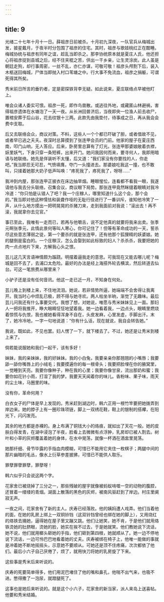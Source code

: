 ```yaml
---
---
---
```

title: 9
---




光绪二十七年十月十一日。薛祖彦日前被杀。十月初九深夜，一队官兵从梅城出发，披星戴月，于夜半时分包围了祖彦的住宅。其时，祖彦与歌妓桃红正在酣睡。梅城协统与祖彦有同年之谊，趁乱当即杀之。那李协统原本就是夏庄人氏，他还担心将祖彦捉到县城之后，经不住夹棍之苦，供出一干乡亲，让生灵涂炭。此人虽是朝廷走狗，却行事周密，一丝不乱，亦仁亦谋，可敬可敬！祖彦头颅割下后，装入木柩送回梅城，尸体当即抛入村口苇塘之中。行大事不免流血，祖彦之捐躯，可谓死得其所矣。

秀米前日所言的垂钓者，定是密探铁背李无疑。如此说来，夏庄联络点早被他盯上。

唯会众诸人委实可恨。祖彦一死，即作鸟兽散。或逃往外地，或藏匿山林避祸，害得祖彦遗体在水塘泡了一天一夜。从长洲回普济后，当夜即央一位渔人前去收尸，置棺安葬于后山谷，花去纹银十三两。此款先由我垫付，待事成之日，再从我会会费中支取。

后又去联络会众，商议对策。不料，这些人一个个都已吓破了胆，或者借故不见，或者早已逃之夭夭。夜深时总算摸到了张连甲会员的门前。他家的屋子在夏庄西南，叩门山响，无人答应。后来，卧房里总算有了灯光。张连甲那婆娘敞着衣襟，妖里妖气，下身只穿一条短裤，出来开门。她问我因何而来，要寻何人，我即用暗语与她联络。她先是佯装听不太懂，后又道：“我们家没有你要找的人，你走吧。”我当即忍无可忍，气愤填膺，夺门一头撞进去。那婆娘吃我这一撞，也不敢叫，只揉着她那大奶子低声叫唤：“疼死我了，疼死我了，呀呀……”

我冲到内屋，那张连甲正披衣在床边抽旱烟。睡眼惺忪，连看都不看我一眼，我遂请他与我去分头联络，召集会议，商议眼下局势。那张连甲竟然眯缝着眼睛对我冷冷道：“你只怕是认错人了吧？我一个庄稼人，哪里知道什么这个会，那个会的。”我当即对他这种懦怯和装聋作哑的无耻行径进行了一番训斥，谁知他冷笑了一声，从什么地方摸出一把明晃晃的杀猪刀来，走到我面前对我说：“滚出去！再不滚，我就拿你去见官。”

事已至此，我唯有一走而已，若再与他嚼舌，说不定他真的就要将我来出卖。张季元啊张季元，此情此景何等叫人寒心，你可记住了！但等有革命成功的一天，誓杀尽这些意志薄弱之徒，第一个要杀的就是张连甲，还有他那个狐狸精的妖婆娘。她的腿倒是蛮白的。一个庄稼汉，怎么会娶到如此标致的妇人？杀杀杀，我要把她的肉一点点地片下来，方解我心头之恨。

芸儿这几天言语神情颇为蹊跷。明摆着逼我走的意思。可我现在又能去哪儿呢？梅城是回不去了，去浦口太危险。最好的办法是经上海搭外轮去横滨，然后转道去仙台。可这一笔旅费从哪里来？

小驴子还是没有任何音讯。他这一走已近一月，不知身在何处。

芸儿晚上到楼上来，不住地流泪。她说，若非情势所逼，她端端不会舍得让我离开。我当时心中烦乱已极，顾不得与她寻欢。两人枯坐半晌，渐觉了无趣味。最后芸儿问我还有什么事要交代。我想了想，对她说，唯愿与秀米妹妹见上一面。那妇人一把将我推开，睁大眼睛怔怔地望着我。她一边看着我，一边点头，眼睛里燃烧着惊慌与仇恨，我也被她看得浑身不自在，头皮发麻，心里发虚，手脚出汗。末了，她冷冷地，一字一句地说道：“你有什么话，现在就说，我自会转告她。”

我说，既如此，不见也罢。妇人愣了一下，就下楼去了。不过，她还是让秀米到楼上来了。

倘若能说服她和我们一起干，该有多好！





妹妹，我的亲妹妹，我的好妹妹。我的小白兔，我要亲亲你那翘翘的小嘴唇；我要舔一舔你嘴唇上的小绒毛；我要摸遍你的每一根骨头；我要把脸埋在你的腋窝里，一觉睡到天亮。我要你像种子，种在我的心里；我要你像甘泉，流出那奶和蜜；我要你如花针小雨，打湿了我的梦。我要天天闻着你的味儿。香粉味、果子味，雨天的尘土味，马圈里的味。

没有你，革命何用？

白衣女子的尸体是早上发现的。秀米赶到湖边时，韩六正用一根竹竿要把她拨弄到岸边来。她的脖子上有一圈珍珠项链，脚上一双绣花鞋，鞋上的银制的搭襻，在阳光下，闪闪发亮。

其余的地方都是赤裸的。身上布满了铜钱大小的烙痕，就如出了天花一般。她的皮肤白得发青，在湖中浸泡了半夜，脸看上去微微有点浮肿，乳房却已被人割去。树叶和小草的灰烬覆盖着她的身体，在水中晃荡，就像一杯酒在酒盅里晃荡。

她那纤细、骨节毕露的手指血肉模糊，可惜已不能用它夹住一枚棋子；两腿中间的那片幽暗的毛丛，像水上衍草参差披拂，可惜已不能供人取乐。

罪孽罪孽罪孽，罪孽呀！

韩六似乎只会说这两个字。





花家舍已被烧掉了三分之一，那些残破的屋宇就像被蚂蚁啃噬一空的动物的腹腔，还冒着一缕缕的青烟。湖面上散落的黑色的灰烬，被南风驱赶到了岸边。村庄里阒寂无声。

一夜之间，花家舍有了新的主人。庆寿已经落败。他的姨妈遭人戏弄。他们当着他的面，在她的乳房上绑上一双铜铃铛（这双铃铛曾经也绑在她的脚上），又用烧红的烙铁去捅她，逼得她在屋子里又蹦又跳。他们让她笑，她不肯，于是他们就用烙铁烫她的肚脐眼，烫她的脸，她实在挨不过去，于是她就笑。他们教她说下流话，她不说，他们就用榔头砸她的手指，他们砸到第四根，她就顺从了。她一边不停地说下流话，一边可怜巴巴地看着她的丈夫。庆寿被绑在椅子上，他唯一能做的事就是冲着她不断地摇摇头，示意她不要顺从。可她还是顶不住疼痛，次次都依了他们。最后小六子自己厌倦了，烦了，就用快刀将她的乳房旋了下来。

这些事是秀米后来听说的。

庆寿的死要简单得多，他们用泥巴堵住了他的嘴和鼻孔，他喘不出气来，也吸不进。憋得撒了一泡尿，就蹬腿死了。

这事也是她后来听说的。就是这个小六子，花家舍的新当家，派人来岛上送喜帖。他要和秀米结婚。
